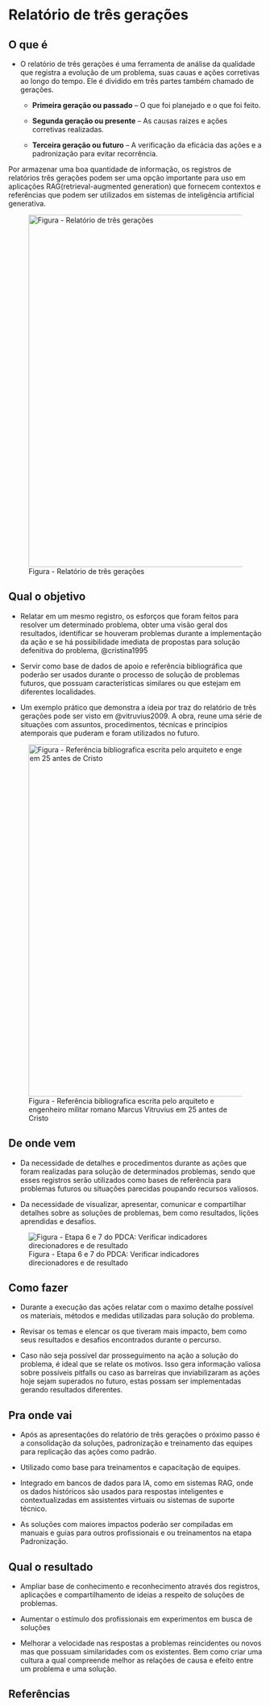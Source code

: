 # Relatório de três gerações

## O que é {.unnumbered}

-   O relatório de três gerações é uma ferramenta de análise da qualidade que registra a evolução de um problema, suas cauas e ações corretivas ao longo do tempo. Ele é dividido em três partes também chamado de gerações.

    -   **Primeira geração ou passado** – O que foi planejado e o que foi feito.

    -   **Segunda geração ou presente** – As causas raizes e ações corretivas realizadas.

    -   **Terceira geração ou futuro** – A verificação da eficácia das ações e a padronização para evitar recorrência. 


Por armazenar uma boa quantidade de informação, os registros de relatórios três gerações podem ser uma opção importante para uso em aplicações RAG(retrieval-augmented generation) que fornecem contextos e referências que podem ser utilizados em sistemas de inteligência artificial generativa.

![Figura - Relatório de três gerações](images\three_generation_report.png){width="699"}

## Qual o objetivo {.unnumbered}

-   Relatar em um mesmo registro, os esforços que foram feitos para resolver um determinado problema, obter uma visão geral dos resultados, identificar se houveram problemas durante a implementação da ação e se há possibilidade imediata de propostas para solução defenitiva do problema, @cristina1995

-   Servir como base de dados de apoio e referência bibliográfica que poderão ser usados durante o processo de solução de problemas futuros, que possuam características similares ou que estejam em diferentes localidades.

-   Um exemplo prático que demonstra a ideia por traz do relatório de três gerações pode ser visto em @vitruvius2009. A obra, reune uma série de situações com assuntos, procedimentos, técnicas e princípios atemporais que puderam e foram utilizados no futuro.

![Figura - Referência bibliografica escrita pelo arquiteto e engenheiro militar romano Marcus Vitruvius em 25 antes de Cristo](images/tres_geracoes_vitruvio.jpg){width="699"}

## De onde vem {.unnumbered}

-   Da necessidade de detalhes e procedimentos durante as ações que foram realizadas para solução de determinados problemas, sendo que esses registros serão utilizados como bases de referência para problemas futuros ou situações parecidas poupando recursos valiosos.

-   Da necessidade de visualizar, apresentar, comunicar e compartilhar detalhes sobre as soluções de problemas, bem como resultados, lições aprendidas e desafios.

![Figura - Etapa 6 e 7 do PDCA: Verificar indicadores direcionadores e de resultado](images/step_67.png)

## Como fazer {.unnumbered}

-   Durante a execução das ações relatar com o maximo detalhe possível os materiais, métodos e medidas utilizadas para solução do problema.

-   Revisar os temas e elencar os que tiveram mais impacto, bem como seus resultados e desafios encontrados durante o percurso.

-   Caso não seja possível dar prosseguimento na ação a solução do problema, é ideal que se relate os motivos. Isso gera informação valiosa sobre possíveis pitfalls ou caso as barreiras que inviabilizaram as ações hoje sejam superados no futuro, estas possam ser implementadas gerando resultados diferentes.

## Pra onde vai {.unnumbered}

-   Após as apresentações do relatório de três gerações o próximo passo é a consolidação da soluções, padronização e treinamento das equipes para replicação das ações como padrão.

-   Utilizado como base para treinamentos e capacitação de equipes.

-   Integrado em bancos de dados para IA, como em sistemas RAG, onde os dados históricos são usados para respostas inteligentes e contextualizadas em assistentes virtuais ou sistemas de suporte técnico.

-   As soluções com maiores impactos poderão ser compiladas em manuais e guias para outros profissionais e ou treinamentos na etapa Padronização.

## Qual o resultado {.unnumbered}

-   Ampliar base de conhecimento e reconhecimento através dos registros, aplicações e compartilhamento de ideias a respeito de soluções de problemas.

-   Aumentar o estímulo dos profissionais em experimentos em busca de soluções

-   Melhorar a velocidade nas respostas a problemas reincidentes ou novos mas que possuam similaridades com os existentes. Bem como criar uma cultura a qual compreende melhor as relações de causa e efeito entre um problema e uma solução.

## Referências {.unnumbered}
